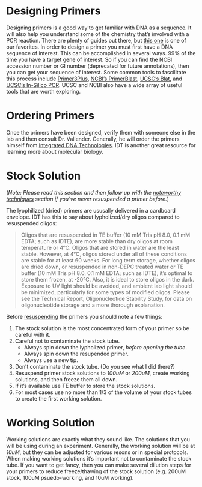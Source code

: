 # Designing Primers {#design_primers}

Designing primers is a good way to get familiar with DNA as a sequence.  It will also help you understand some of the chemistry that's involved with a PCR reaction.  There are plenty of guides out there, but [this one](https://genome.ucsc.edu/cgi-bin/hgPcr?hgsid=676475057_IWRKULUdIcAeQLDoEcOLx9JixaFC) is one of our favorites.  In order to design a primer you must first have a DNA sequence of interest.  This can be accomplished in several ways.  99% of the time you have a target gene of interest.  So if you can find the NCBI accession number or GI number (deprecated for future annotations), then you can get your sequence of interest.  Some common tools to fascilitate this process include [Primer3Plus](http://primer3plus.com/cgi-bin/dev/primer3plus.cgi), [NCBI's PrimerBlast](https://www.ncbi.nlm.nih.gov/tools/primer-blast/), [UCSC's Blat](https://genome.ucsc.edu/cgi-bin/hgBlat), and [UCSC's In-Silico PCR](https://genome.ucsc.edu/cgi-bin/hgPcr?hgsid=676475057_IWRKULUdIcAeQLDoEcOLx9JixaFC).  UCSC and NCBI also have a wide array of useful tools that are worth exploring.

# Ordering Primers {#order_primers}

Once the primers have been designed, verify them with someone else in the lab and then consult Dr. Vallender.  Generally, he will order the primers himself from [Integrated DNA Technologies](#ordering).  IDT is another great resource for learning more about molecular biology.

# Stock Solution {#stock_solution}

(*Note:*  _Please read this section and then follow up with the [noteworthy techniques](#noteworthy_techniques) section if you've never resuspended a primer before._)

The lyophilized (dried) primers are ususally delivered in a cardboard envelope.  IDT has this to say about lypholized/dry oligos compared to resuspended oligos:

>Oligos that are resuspended in TE buffer (10 mM Tris pH 8.0, 0.1 mM EDTA; such as IDTE), are more stable than dry oligos at room temperature or 4°C.  Oligos that are stored in water are the least stable. However, at 4°C, oligos stored under all of these conditions are stable for at least 60 weeks.  For long term storage, whether oligos are dried down, or resuspended in non-DEPC treated water or TE buffer (10 mM Tris pH 8.0, 0.1 mM EDTA; such as IDTE), it's optimal to store them frozen, at -20°C.  Also, it is ideal to store oligos in the dark. Exposure to UV light should be avoided, and ambient lab light should be minimized, particularly for some types of modified oligos. Please see the Technical Report, Oligonucleotide Stability Study, for data on oligonucleotide storage and a more thorough explanation.

Before [resuspending](#primer_dilutions) the primers you should note a few things:

1.  The stock solution is the most concentrated form of your primer so be careful with it.
2.  Careful not to contaminate the stock tube.
    * Always spin down the lypholized primer, *before opening the tube*.
    * Always spin down the resupended primer.
    * Always use a new tip.
3. Don't contaminate the stock tube.  (Do you see what I did there?)
4. Resuspend primer stock solutions to *100uM* or *200uM*, create working solutions, and then freeze them all down.
5. If it's available use TE buffer to store the stock solutions.
6. For most cases use no more than 1/3 of the volume of your stock tubes to create the first working solution.
 
# Working Solution {#working_solution}

Working solutions are exactly what they sound like.  The solutions that you will be using during an experiment.  Generally, the working solution will be at *10uM*, but they can be adjusted for various resons or in special protocols.  When making working solutions it's important not to contaminate the stock tube.  If you want to get fancy, then you can make several dilution steps for your primers to reduce freeze/thawing of the stock solution (e.g. 200uM stock, 100uM psuedo-working, and 10uM working).
